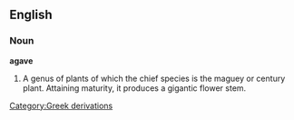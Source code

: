 ==English==

===Noun===

'''agave'''

#A genus of plants of which the chief species is the maguey or century plant. Attaining maturity, it produces a gigantic flower stem.
[[Category:Greek derivations]]
